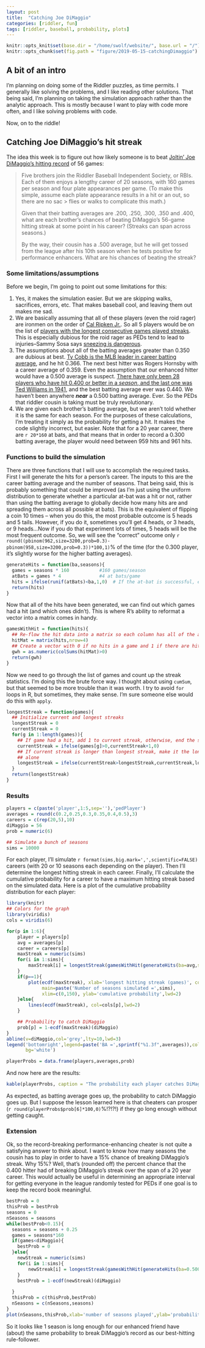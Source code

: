 ```yaml
---
layout: post
title:  "Catching Joe DiMaggio"
categories: [riddler, fun]
tags: [riddler, baseball, probability, plots]
---
```

```r
knitr::opts_knit$set(base.dir = "/home/swolf/website/", base.url = "/")
knitr::opts_chunk$set(fig.path = "figure/2019-05-15-catchingDimaggio")
```

## A bit of an intro
I'm planning on doing some of the Riddler puzzles, as time permits.  I generally like solving the problems, and I like reading other solutions.  That being said, I'm planning on taking the simulation approach rather than the analytic approach.  This is mostly because I want to play with code more often, and I like solving problems with code.  

Now, on to the riddle!

## Catching Joe DiMaggio's hit streak

The idea this week is to figure out how likely someone is to beat [Joltin' Joe DiMaggio's hitting record](https://fivethirtyeight.com/features/can-the-riddler-bros-beat-joe-dimaggios-hitting-streak/) of 56 games:

> Five brothers join the Riddler Baseball Independent Society, or RBIs. Each of them enjoys a lengthy career of 20 
> seasons, with 160 games per season and four plate appearances per game. (To make this simple, assume each plate
> appearance results in a hit or an out, so there are no sac > flies or walks to complicate this math.)
>
> Given that their batting averages are .200, .250, .300, .350 and .400, what are each brother’s chances of beating 
> DiMaggio’s 56-game hitting streak at some point in his career? (Streaks can span across seasons.)
>
> By the way, their cousin has a .500 average, but he will get tossed from the league after his 10th season when he 
> tests positive for performance enhancers. What are his chances of beating the streak?

### Some limitations/assumptions
Before we begin, I'm going to point out some limitations for this:

1. Yes, it makes the simulation easier.  But we are skipping walks, sacrifices, errors, etc.  That makes baseball cool, and leaving them out makes me sad.
2. We are basically assuming that all of these players (even the roid rager) are ironmen on the order of [Cal Ripken Jr.](https://en.wikipedia.org/wiki/Cal_Ripken_Jr.).  So all 5 players would be on the list of [players with the longest consecutive games played streaks](https://en.wikipedia.org/wiki/Major_League_Baseball_consecutive_games_played_streaks).  This is especially dubious for the roid rager as PEDs tend to lead to injuries--Sammy Sosa says [sneezing is dangerous](http://www.espn.com/mlb/news/story?id=1804239).
3. The assumptions about all of the batting averages greater than 0.350 are dubious at best.  [Ty Cobb is the MLB leader in career batting average](https://en.wikipedia.org/wiki/List_of_Major_League_Baseball_career_batting_average_leaders), and he hit 0.366.  The next best hitter was Rogers Hornsby with a career average of 0.359.  Even the assumption that our enhanced hitter would have a 0.500 average is suspect.  [There have only been 28 players who have hit 0.400 or better in a *season*, and the last one was Ted Williams in 1941](https://en.wikipedia.org/wiki/List_of_Major_League_Baseball_players_with_a_.400_batting_average_in_a_season), and the best batting average ever was 0.440.  We haven't been anywhere ***near*** a 0.500 batting average.  Ever.  So the PEDs that riddler cousin is taking must be truly revolutionary. 
4. We are given each brother's batting average, but we aren't told whether it is the same for each season.  For the purposes of these calculations, I'm treating it simply as the probability for getting a hit.  It makes the code slightly incorrect, but easier.  Note that for a 20 year career, there are `r 20*160` at bats, and that means that in order to record a 0.300 batting average, the player would need between 959 hits and 961 hits.

### Functions to build the simulation
There are three functions that I will use to accomplish the required tasks.  First I will generate the hits for a person's career.  The inputs to this are the career batting average and the number of seasons.  That being said, this is probably something that could be improved (as I'm just using the uniform distribution to generate whether a particular at-bat was a hit or not, rather than using the batting average to globally decide how many hits are and spreading them across all possible at bats).  This is the equivalent of flipping a coin 10 times -- when you do this, the most probable outcome is 5 heads and 5 tails.  However, if you do it, sometimes you'll get 4 heads, or 3 heads, or 9 heads...Now if you do that experiment lots of times, 5 heads will be the most frequent outcome.  So, we will see the "correct" outcome only `r round((pbinom(962,size=3200,prob=0.3)-pbinom(958,size=3200,prob=0.3))*100,1)`% of the time (for the 0.300 player, it's slightly worse for the higher batting averages).

```r
generateHits = function(ba,seasons){
  games = seasons * 160           #160 games/season 
  atBats = games * 4              #4 at bats/game
  hits = ifelse(runif(atBats)<ba,1,0)  # If the at-bat is successful, enter a 1, otherwise make it a 0.
  return(hits)
}
```

Now that all of the hits have been generated, we can find out which games had a hit (and which ones didn't).  This is where R's ability to reformat a vector into a matrix comes in handy.  

```r
gamesWithHit = function(hits){
  ## Re-flow the hit data into a matrix so each column has all of the at-bats in a game. 
  hitMat = matrix(hits,nrow=4)
  ## Create a vector with 0 if no hits in a game and 1 if there are hits in a game.
  gwh = as.numeric(colSums(hitMat)>0)
  return(gwh)
}
```

Now we need to go through the list of games and count up the streak statistics.  I'm doing this the brute force way.  I thought about using `cumSum`, but that seemed to be more trouble than it was worth.  I try to avoid `for` loops in R, but sometimes, they make sense.  I'm sure someone else would do this with `apply`.

```r
longestStreak = function(games){
  ## Initialize current and longest streaks
  longestStreak = 0
  currentStreak = 0
  for(g in 1:length(games)){
    ## If game had a hit, add 1 to current streak, otherwise, end the streak
    currentStreak = ifelse(games[g]>0,currentStreak+1,0)
    ## If current streak is longer than longest streak, make it the longest streak, otherwise, leave longest streak 
    ## alone
    longestStreak = ifelse(currentStreak>longestStreak,currentStreak,longestStreak)
  }
  return(longestStreak)
}
```


### Results
```r
players = c(paste('player',1:5,sep=''),'pedPlayer')
averages = round(c(0.2,0.25,0.3,0.35,0.4,0.5),3)
careers = c(rep(20,5),10)
diMaggio = 56
prob = numeric(6)

## Simulate a bunch of seasons
sims = 10000
```
For each player, I'll simulate `r format(sims,big.mark=',',scientific=FALSE)` careers (with 20 or 10 seasons each depending on the player).  Then I'll determine the longest hitting streak in each career.  Finally, I'll calculate the cumulative probability for a career to have a maximum hitting streak based on the simulated data.  Here is a plot of the cumulative probability distribution for each player:

```r
library(knitr)
## Colors for the graph
library(viridis)
cols = viridis(6)

for(p in 1:6){
    player = players[p]
    avg = averages[p]
    career = careers[p]
    maxStreak = numeric(sims)
    for(i in 1:sims){
        maxStreak[i] = longestStreak(gamesWithHit(generateHits(ba=avg,seasons=career)))
    }
    if(p==1){
        plot(ecdf(maxStreak), xlab='longest hitting streak (games)', col=cols[p], lty=p,
             main=paste('Number of seasons simulated =',sims),
             xlim=c(0,150), ylab='cumulative probability',lwd=2)
    }else{
        lines(ecdf(maxStreak), col=cols[p],lwd=2)
    }

    ## Probability to catch DiMaggio
    prob[p] = 1-ecdf(maxStreak)(diMaggio)
}
abline(v=diMaggio,col='grey',lty=10,lwd=3)
legend('bottomright',legend=paste('BA =',sprintf("%1.3f",averages)),col=cols,lty=1,lwd=2,pch=16,
       bg='white')

playerProbs = data.frame(players,averages,prob)
```

And now here are the results:
```r
kable(playerProbs, caption = "The probability each player catches DiMaggio", digits=3)
```

As expected, as batting average goes up, the probability to catch DiMaggio goes up.  But I suppose the lesson learned here is that cheaters can prosper (`r round(playerProbs$prob[6]*100,0)`%!?!?!) if they go long enough without getting caught.

### Extension
Ok, so the record-breaking performance-enhancing cheater is not quite a satisfying answer to think about.  I want to know how many seasons the cousin has to play in order to have a 15% chance of breaking DiMaggio's streak.  Why 15%?  Well, that's (rounded off) the percent chance that the 0.400 hitter had of breaking DiMaggio's streak over the span of a 20 year career.  This would actually be useful in determining an appropriate interval for getting everyone in the league randomly tested for PEDs if one goal is to keep the record book meaningful.

```r
bestProb = 0
thisProb = bestProb
seasons = 0
nSeasons = seasons
while(bestProb<0.15){
  seasons = seasons + 0.25
  games = seasons*160
  if(games<diMaggio){
    bestProb = 0
  }else{
    newStreak = numeric(sims)
    for(i in 1:sims){
        newStreak[i] = longestStreak(gamesWithHit(generateHits(ba=0.500,seasons=seasons)))
    }
    bestProb = 1-ecdf(newStreak)(diMaggio)
    
  }
  thisProb = c(thisProb,bestProb)
  nSeasons = c(nSeasons,seasons)
}
plot(nSeasons,thisProb,xlab='number of seasons played',ylab='probability to beat DiMaggio')
```

So it looks like 1 season is long enough for our enhanced friend have (about) the same probability to break DiMaggio's record as our best-hitting rule-follower.